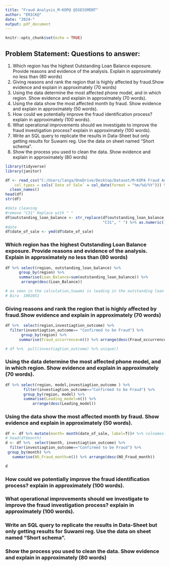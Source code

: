 ---
title: "Fraud Analysis_M-KOP@ @SSESSMENT"
author: "ERICK@"
date: "2024-"
output: pdf_document
---

```{r setup, include=FALSE}
knitr::opts_chunk$set(echo = TRUE)
```

## Problem Statement: Questions to answer:

1)  Which region has the highest Outstanding Loan Balance exposure. Provide reasons and evidence of the analysis. Explain in approximately no less than (80 words)
2)  Giving reasons and rank the region that is highly affected by fraud.Show evidence and explain in approximately (70 words)
3)  Using the data determine the most affected phone model, and in which region. Show evidence and explain in approximately (70 words).
4)  Using the data show the most affected month by fraud. Show evidence and explain in approximately (50 words).
5)  How could we potentially improve the fraud identification process? explain in approximately (100 words).
6)  What operational improvements should we investigate to improve the fraud investigation process? explain in approximately (100 words).
7)  Write an SQL query to replicate the results in Data-Sheet but only getting results for Suwami reg. Use the data on sheet named "Short schema".
8)  Show the process you used to clean the data. Show evidence and explain in approximately (80 words)

```{r warning=FALSE, message=FALSE}
library(tidyverse)
library(janitor)
```

```{r warning=F, message=FALSE}
df <- read_csv("C:/Users/langa/OneDrive/Desktop/Dataset/M-KOPA Fraud Analyst Intern Technical assessments.csv", 
    col_types = cols(`Date of Sale` = col_date(format = "%m/%d/%Y"))) %>% 
  clean_names()
head(df)
str(df)
```

```{r}
#data cleaning
#remove "C31" Replace with " "
df$outstanding_loan_balance <- str_replace(df$outstanding_loan_balance, 
                                           "C31", " ") %>% as.numeric()
#date
df$date_of_sale <- ymd(df$date_of_sale)
```

### Which region has the highest Outstanding Loan Balance exposure. Provide reasons and evidence of the analysis. Explain in approximately no less than (80 words)

```{r}
df %>% select(region, outstanding_loan_balance) %>% 
      group_by(region) %>% 
      summarise(Loan_Balance=sum(outstanding_loan_balance)) %>% 
       arrange(desc(Loan_Balance))

# as seen in the calculation,Suwami is leading in the outstanding loan balance by 8674531 followed by,Bumasi	8455168	, then Nilmark	5496709	 and finnally	
# Bira	1002851
```

### 

### Giving reasons and rank the region that is highly affected by fraud.Show evidence and explain in approximately (70 words)

```{r warning=FALSE, message=FALSE}
df %>%  select(region,investiagtion_outcome) %>% 
  filter(investiagtion_outcome== "Confirmed to be Fraud") %>% 
       group_by(region) %>% 
      summarise(Fraud_occurrence=n()) %>% arrange(desc(Fraud_occurrence))

# df %>%  pull(investiagtion_outcome) %>% unique()
```

### 

### Using the data determine the most affected phone model, and in which region. Show evidence and explain in approximately (70 words).

```{r warning=FALSE, message=FALSE}
df %>% select(region, model,investiagtion_outcome ) %>% 
        filter(investiagtion_outcome=="Confirmed to be Fraud") %>% 
        group_by(region, model) %>% 
        summarise(Leading_model=n()) %>%  
            arrange(desc(Leading_model))
```

### Using the data show the most affected month by fraud. Show evidence and explain in approximately (50 words).

```{r}
df <- df %>% mutate(month= month(date_of_sale, label=T))# %>% colnames()
# head(df$month)
d <- df %>%  select(month, investiagtion_outcome) %>% 
  filter(investiagtion_outcome=="Confirmed to be Fraud") %>% 
 group_by(month) %>% 
   summarise(NO_Fraud_month=n()) %>% arrange(desc(NO_Fraud_month))

d
```

### How could we potentially improve the fraud identification process? explain in approximately (100 words).

### What operational improvements should we investigate to improve the fraud investigation process? explain in approximately (100 words).

### Write an SQL query to replicate the results in Data-Sheet but only getting results for Suwami reg. Use the data on sheet named "Short schema".

### Show the process you used to clean the data. Show evidence and explain in approximately (80 words)
